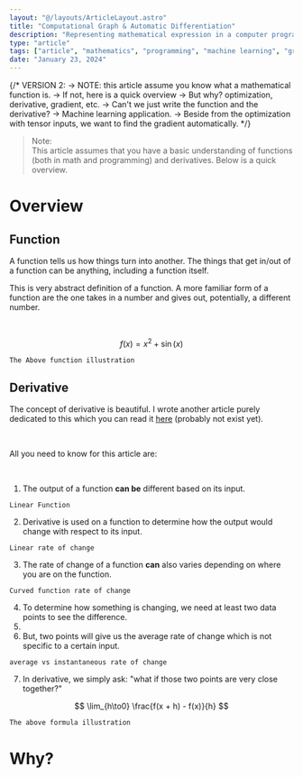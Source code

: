 ```yaml
---
layout: "@/layouts/ArticleLayout.astro"
title: "Computational Graph & Automatic Differentiation"
description: "Representing mathematical expression in a computer program is straight-forward, but implementing functions and taking its derivative is a different story."
type: "article"
tags: ["article", "mathematics", "programming", "machine learning", "graph theory"]
date: "January 23, 2024"
---
```




{/*
VERSION 2: 
-> NOTE: this article assume you know what a mathematical function is.
-> If not, here is a quick overview
-> But why? optimization, derivative, gradient, etc.
-> Can't we just write the function and the derivative?
-> Machine learning application.
-> Beside from the optimization with tensor inputs, we want to find the gradient automatically.
*/}

> <span class='pm-color font-mono'>Note:</span><br />
> This article assumes that you have a basic understanding of functions (both in math and programming) and derivatives. Below is a quick overview.

<Collapsible client:load is_collapsed={false}>
<h1 slot="toggler">Overview</h1>

## Function
A function tells us how things turn into another. The things that get in/out of a function can be anything, including a function itself.

<AbstractFunction client:only="svelte" />

This is very abstract definition of a function. A more familiar form of a function are the one takes in a number and gives out, potentially, a different number.

<br />

$$
f(x) = x^2 + \sin(x)
$$

```
The Above function illustration
```

## Derivative
The concept of derivative is beautiful. I wrote another article purely dedicated to this which you can read it [here](/articles/derivative) (probably not exist yet).

<br />

All you need to know for this article are:

<br />

1. The output of a function **can be** different based on its input.
```
Linear Function
```
2. Derivative is used on a function to determine how the output would change with respect to its input.
```
Linear rate of change
```
3. The rate of change of a function **can** also varies depending on where you are on the function.
```
Curved function rate of change
```
4. To determine how something is changing, we need at least two data points to see the difference.
5. 
6. But, two points will give us the average rate of change which is not specific to a certain input.
```
average vs instantaneous rate of change
```
7. In derivative, we simply ask: "what if those two points are very close together?"

$$
\lim_{h\to0} \frac{f(x + h) - f(x)}{h}
$$
```
The above formula illustration
```

</Collapsible>

# Why?
